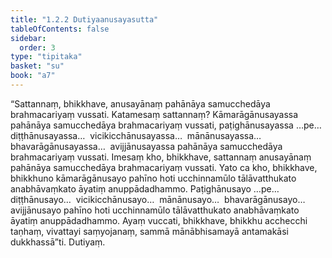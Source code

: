 ```yaml
---
title: "1.2.2 Dutiyaanusayasutta"
tableOfContents: false
sidebar:
  order: 3
type: "tipitaka"
basket: "su"
book: "a7"
---
```



<DynamicBreadcrumb />

<Division number="12" book="a7">

<Paragraph number="60" book="a7">
“Sattannaṃ, bhikkhave, anusayānaṃ pahānāya samucchedāya brahmacariyaṃ vussati. Katamesaṃ sattannaṃ? Kāmarāgānusayassa pahānāya samucchedāya brahmacariyaṃ vussati, paṭighānusayassa …pe…  diṭṭhānusayassa…  vicikicchānusayassa…  mānānusayassa…  bhavarāgānusayassa…  avijjānusayassa pahānāya samucchedāya brahmacariyaṃ vussati. Imesaṃ kho, bhikkhave, sattannaṃ anusayānaṃ pahānāya samucchedāya brahmacariyaṃ vussati.
</Paragraph>

<Paragraph number="61" book="a7">
Yato ca kho, bhikkhave, bhikkhuno kāmarāgānusayo pahīno hoti ucchinnamūlo tālāvatthukato anabhāvaṃkato āyatiṃ anuppādadhammo. Paṭighānusayo …pe…  diṭṭhānusayo…  vicikicchānusayo…  mānānusayo…  bhavarāgānusayo…  avijjānusayo pahīno hoti ucchinnamūlo tālāvatthukato anabhāvaṃkato āyatiṃ anuppādadhammo. Ayaṃ vuccati, bhikkhave, bhikkhu acchecchi taṇhaṃ, vivattayi saṃyojanaṃ, sammā mānābhisamayā antamakāsi dukkhassā”ti.

</Paragraph>
</Division>

<Paragraph number="62" type="center" book="a7">
Dutiyaṃ.
</Paragraph>